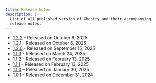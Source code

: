 ```yaml
---
title: Release Notes
description: |-
  List of all published version of Ghostty and their accompanying
  release notes.
---
```


- [1.2.2](/docs/install/release-notes/1-2-2) - Released on October 8, 2025
- [1.2.1](/docs/install/release-notes/1-2-1) - Released on October 6, 2025
- [1.2.0](/docs/install/release-notes/1-2-0) - Released on September 15, 2025
- [1.1.3](/docs/install/release-notes/1-1-3) - Released on March 24, 2025
- [1.1.2](/docs/install/release-notes/1-1-2) - Released on February 13, 2025
- [1.1.1](/docs/install/release-notes/1-1-1) – Released on February 13, 2025
- [1.1.0](/docs/install/release-notes/1-1-0) – Released on January 30, 2025
- [1.0.1](/docs/install/release-notes/1-0-1) – Released on December 31, 2024
